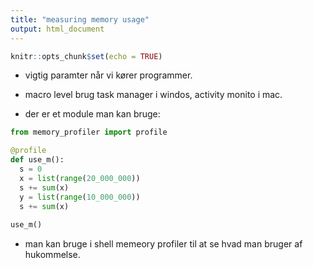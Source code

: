 ```yaml
---
title: "measuring memory usage"
output: html_document
---
```


```r
knitr::opts_chunk$set(echo = TRUE)
```

- vigtig paramter når vi kører programmer. 

- macro level brug task manager i windos, activity monito i mac. 

- der er et module man kan bruge:

```python
from memory_profiler import profile

@profile
def use_m():
  s = 0
  x = list(range(20_000_000))
  s += sum(x)
  y = list(range(10_000_000))
  s += sum(x)
  
use_m()
```

- man kan bruge i shell memeory profiler til at se hvad man bruger af hukommelse.